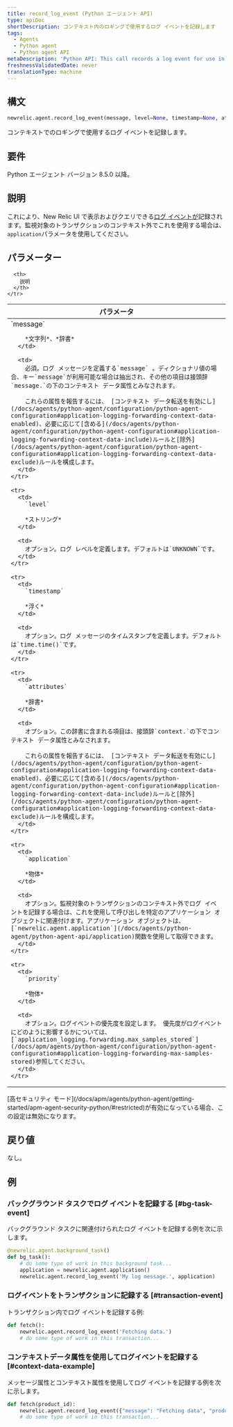 ```yaml
---
title: record_log_event (Python エージェント API)
type: apiDoc
shortDescription: コンテキスト内のロギングで使用するログ イベントを記録します
tags:
  - Agents
  - Python agent
  - Python agent API
metaDescription: 'Python API: This call records a log event for use in logging in context.'
freshnessValidatedDate: never
translationType: machine
---
```


## 構文

```py
newrelic.agent.record_log_event(message, level=None, timestamp=None, attributes=None, application=None, priority=None)
```

コンテキストでのロギングで使用するログ イベントを記録します。

## 要件

Python エージェント バージョン 8.5.0 以降。

## 説明

これにより、New Relic UI で表示およびクエリできる[ログ イベントが](/docs/logs/logs-context/configure-logs-context-python)記録されます。監視対象のトランザクションのコンテキスト外でこれを使用する場合は、 `application`パラメータを使用してください。

## パラメーター

<table>
  <thead>
    <tr>
      <th width="25%">
        パラメータ
      </th>

      <th>
        説明
      </th>
    </tr>
  </thead>

  <tbody>
    <tr>
      <td>
        `message`

        *文字列*、*辞書*
      </td>

      <td>
        必須。ログ メッセージを定義する`message` 。ディクショナリ値の場合、キー`message`が利用可能な場合は抽出され、その他の項目は接頭辞`message.`の下のコンテキスト データ属性とみなされます。

        これらの属性を報告するには、 [コンテキスト データ転送を有効にし](/docs/agents/python-agent/configuration/python-agent-configuration#application-logging-forwarding-context-data-enabled)、必要に応じて[含める](/docs/agents/python-agent/configuration/python-agent-configuration#application-logging-forwarding-context-data-include)ルールと[除外](/docs/agents/python-agent/configuration/python-agent-configuration#application-logging-forwarding-context-data-exclude)ルールを構成します。
      </td>
    </tr>

    <tr>
      <td>
        `level`

        *ストリング*
      </td>

      <td>
        オプション。ログ レベルを定義します。デフォルトは`UNKNOWN`です。
      </td>
    </tr>

    <tr>
      <td>
        `timestamp`

        *浮く*
      </td>

      <td>
        オプション。ログ メッセージのタイムスタンプを定義します。デフォルトは`time.time()`です。
      </td>
    </tr>

    <tr>
      <td>
        `attributes`

        *辞書*
      </td>

      <td>
        オプション。この辞書に含まれる項目は、接頭辞`context.`の下でコンテキスト データ属性とみなされます。

        これらの属性を報告するには、 [コンテキスト データ転送を有効にし](/docs/agents/python-agent/configuration/python-agent-configuration#application-logging-forwarding-context-data-enabled)、必要に応じて[含める](/docs/agents/python-agent/configuration/python-agent-configuration#application-logging-forwarding-context-data-include)ルールと[除外](/docs/agents/python-agent/configuration/python-agent-configuration#application-logging-forwarding-context-data-exclude)ルールを構成します。
      </td>
    </tr>

    <tr>
      <td>
        `application`

        *物体*
      </td>

      <td>
        オプション。監視対象のトランザクションのコンテキスト外でログ イベントを記録する場合は、これを使用して呼び出しを特定のアプリケーション オブジェクトに関連付けます。アプリケーション オブジェクトは、 [`newrelic.agent.application`](/docs/agents/python-agent/python-agent-api/application)関数を使用して取得できます。
      </td>
    </tr>

    <tr>
      <td>
        `priority`

        *物体*
      </td>

      <td>
        オプション。ログイベントの優先度を設定します。 優先度がログイベントにどのように影響するかについては、 [`application_logging.forwarding.max_samples_stored`](/docs/apm/agents/python-agent/configuration/python-agent-configuration#application-logging-forwarding-max-samples-stored)参照してください。
      </td>
    </tr>
  </tbody>
</table>

<Callout variant="important">
  [高セキュリティ モード](/docs/apm/agents/python-agent/getting-started/apm-agent-security-python/#restricted)が有効になっている場合、この設定は無効になります。
</Callout>

## 戻り値

なし。

## 例

### バックグラウンド タスクでログ イベントを記録する [#bg-task-event]

バックグラウンド タスクに関連付けられたログ イベントを記録する例を次に示します。

```py
@newrelic.agent.background_task()
def bg_task():
    # do some type of work in this background task...
    application = newrelic.agent.application()
    newrelic.agent.record_log_event('My log message.', application)
```

### ログイベントをトランザクションに記録する [#transaction-event]

トランザクション内でログ イベントを記録する例:

```py
def fetch():
    newrelic.agent.record_log_event('Fetching data.')
    # do some type of work in this transaction...
```

### コンテキストデータ属性を使用してログイベントを記録する [#context-data-example]

メッセージ属性とコンテキスト属性を使用してログ イベントを記録する例を次に示します。

```py
def fetch(product_id):
    newrelic.agent.record_log_event({"message": "Fetching data", "product_id": product_id}, attributes={"thread_id": threading.get_ident()})
    # do some type of work in this transaction...
```